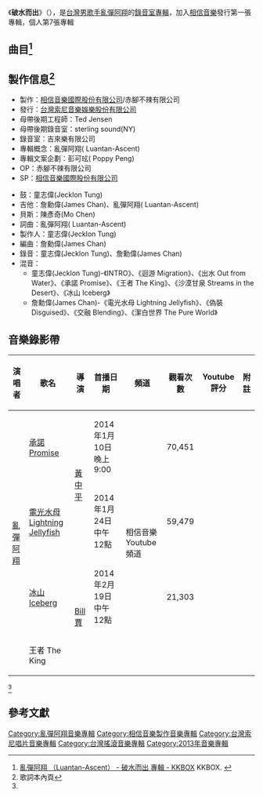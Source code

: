 {{Infobox Album
| Name  = 破水而出
| Type  = 專輯
| Cover  = 
| Artist  = [[亂彈阿翔|亂彈阿翔]]
| Released   = {{flagicon|Taiwan}}2013年12月31日<ref name="music5">[http://www.5music.com.tw/CDList-C.asp?cdno=434495679326 亂彈阿翔 Luantan-Ascent / 破水而出 Alone The Way- 五大唱片] 五大唱片. {{zh-tw}}</ref>
| Recorded  = 2013年
| Genre = [[另類搖滾|另類搖滾]]
| Length = 
| Label = [[相信音樂國際股份有限公司|相信音樂唱片]](製作)<br>[[台灣索尼音樂娛樂|索尼音樂唱片]](發行)<ref name="music5"/>
| Producer = 童志偉
| Last album = [[把我換成你|把我換成你]]<br/><small>（2012.2.3）</small>
| This album = '''破水而出'''<br /><small>（2013.12.31）</small>
| Next album = 
}}
《'''破水而出'''》（'''{{lang-en|Breakthrough}}'''），是[[台灣|台灣]][[男歌手|男歌手]][[亂彈阿翔|亂彈阿翔]]的[[錄音室專輯|錄音室專輯]]，加入[[相信音樂|相信音樂]]發行第一張專輯，個人第7張專輯

==曲目<ref>[http://www.kkbox.com/tw/tc/album/WT62RJoR-Lrvep0F9Urb0091-index.html 亂彈阿翔 （Luantan-Ascent） - 破水而出 專輯 - KKBOX] {{Wayback|url=http://www.kkbox.com/tw/tc/album/WT62RJoR-Lrvep0F9Urb0091-index.html |date=20140120223232 }} KKBOX. {{zh-tw}}</ref>==

{{Tracklist
| collapsed = 
| headline = 
| font_size = 
| total_length = 

| all_lyrics = 亂彈阿翔（《INTRO》除外）
| all_music = 亂彈阿翔
| all_arranger = 詹勳偉
| all_producer = 亂彈阿翔/[[陳沒|陳沒]](陳勇志)
| all_except = 

| extra_column =

| title1 =  INTRO
| lyrics1 = 
| music1 = 亂彈阿翔
| arranger1 = 詹勳偉
| length1 = 0:30 
| longnote1 = 

| title2 =  電光水母 Lightning Jellyfish
| lyrics2 = 亂彈阿翔
| music2 = 亂彈阿翔
| arranger2 = 詹勳偉
| length2 = 4:39 
| longnote2 =

| title3 =  迴游 Migration
| lyrics3 = 亂彈阿翔
| music3 = 亂彈阿翔
| arranger3 = 詹勳偉
| length3 = 4:12
| longnote3 =

| title4 = 偽裝 Disguised 
| lyrics4 = 亂彈阿翔
| music4 = 亂彈阿翔
| arranger4 = 詹勳偉
| length4 = 3:54
| longnote4 =

| title5 =  交融 Blending
| lyrics5 = 亂彈阿翔 
| music5 = 亂彈阿翔
| arranger5 = 詹勳偉
| length5 = 5:38

| title6 =  出水 Out from Water
| lyrics6 = 亂彈阿翔 
| music6 = 亂彈阿翔 
| arranger6 = 詹勳偉
| length6 = 5:44
| longnote6 =

| title7 =  承諾 Promise 
| lyrics7 = 亂彈阿翔 
| music7 = 亂彈阿翔 
| arranger7 = 詹勳偉
| length7 = 5:07

| title8 =  王者 The King
| lyrics8 = 亂彈阿翔 
| music8 = 亂彈阿翔 
| arranger8 = 詹勳偉
| length8 = 4:43

| title9 = 沙漠甘泉 Streams in the Desert 
| lyrics9 = 亂彈阿翔 
| music9 = 亂彈阿翔 
| arranger9 = 詹勳偉
| length9 = 3:36

| title10 =  冰山 Iceberg
| lyrics10 = 亂彈阿翔 
| music10 = 亂彈阿翔 
| arranger10 = 詹勳偉
| length10 = 4:29

| title11 =  潔白世界 The Pure World
| lyrics11 = 亂彈阿翔 
| music11 = 亂彈阿翔
| arranger11 = 詹勳偉 
| length11 = 4:29
}}

==製作信息<ref name="#1">歌詞本內頁</ref>==
{{col-begin}}
{{col-2}}
*製作：[[相信音樂國際股份有限公司|相信音樂國際股份有限公司]]/赤腳不辣有限公司
*發行：[[台灣索尼音樂娛樂|台灣索尼音樂娛樂股份有限公司]]
*母帶後期工程師：Ted Jensen
*母帶後期錄音室：sterling sound(NY)
*錄音室：吉來樂有限公司
*專輯概念：亂彈阿翔( Luantan-Ascent)
*專輯文案企劃：彭可玹( Poppy Peng)
*OP：赤腳不辣有限公司
*SP：[[相信音樂國際股份有限公司|相信音樂國際股份有限公司]]
{{col-2}}
*鼓：童志偉(Jecklon Tung)
*吉他：詹勳偉(James Chan)、亂彈阿翔( Luantan-Ascent)
*貝斯：陳彥奇(Mo Chen)
*詞曲：亂彈阿翔( Luantan-Ascent)
*製作人：童志偉(Jecklon Tung)
*編曲：詹勳偉(James Chan)
*錄音：童志偉(Jecklon Tung)、詹勳偉(James Chan)
*混音：
**童志偉(Jecklon Tung)-《INTRO》、《迴游 Migration》、《出水 Out from Water》、《承諾 Promise》、《王者 The King》、《沙漠甘泉 Streams in the Desert》、《冰山 Iceberg》
**詹勳偉(James Chan)-《電光水母 Lightning Jellyfish》、《偽裝 Disguised》、《交融 Blending》、《潔白世界 The Pure World》
{{col-end}}

==音樂錄影帶==
{| class="wikitable"
!演唱者!! 歌名 !! 導演 !! 首播日期 !! 頻道 !!觀看次數!!Youtube評分!! 附註
|-
| rowspan=4 |[[亂彈阿翔|亂彈阿翔]]
| [https://www.youtube.com/watch?v=QQISa7Jyfu0 承諾Promise] {{Wayback|url=https://www.youtube.com/watch?v=QQISa7Jyfu0 |date=20140124175401 }}
| rowspan=2 |[[黃中平|黃中平]]
|2014年1月10日晚上9:00
| rowspan=4 |相信音樂Youtube頻道 
|70,451
|
| 
|-
|[http://www.youtube.com/watch?v=3W0Yv9hZ93Y 電光水母 Lightning Jellyfish] {{Wayback|url=http://www.youtube.com/watch?v=3W0Yv9hZ93Y |date=20140222221806 }}
|2014年1月24日中午12點
| 59,479
| 
| 
|-
| [http://www.youtube.com/watch?v=LnUVUq1HKls 冰山 Iceberg] {{Wayback|url=http://www.youtube.com/watch?v=LnUVUq1HKls |date=20140222221805 }}
| rowspan=2 |[[比爾賈|Bill賈]]
|2014年2月19日中午12點
| 21,303
| 
| 
|-
| 王者 The King
|
| 
| 
| 
|}
<ref name="#1"/>

==參考文獻==
{{reflist}}

{{相信音樂}}
{{Portal bar|台灣|音樂}}
[[Category:亂彈阿翔音樂專輯|Category:亂彈阿翔音樂專輯]]
[[Category:相信音樂製作音樂專輯|Category:相信音樂製作音樂專輯]]
[[Category:台灣索尼唱片音樂專輯|Category:台灣索尼唱片音樂專輯]]
[[Category:台灣搖滾音樂專輯|Category:台灣搖滾音樂專輯]]
[[Category:2013年音樂專輯|Category:2013年音樂專輯]]